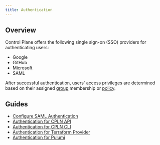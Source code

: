 ```yaml
---
title: Authentication
---
```


## Overview

Control Plane offers the following single sign-on (SSO) providers for authenticating users:

- Google
- GitHub
- Microsoft
- SAML

After successful authentication, users' access privileges are determined based on their assigned [group](/reference/group) membership or [policy](/reference/policy).

## Guides

- [Configure SAML Authentication](/guides/auth/configure-saml)
- [Authentication for CPLN API](/guides/auth/cpln-api)
- [Authentication for CPLN CLI](/guides/auth/cpln-cli)
- [Authentication for Terraform Provider](/guides/auth/terraform-provider)
- [Authentication for Pulumi](/guides/auth/pulumi)